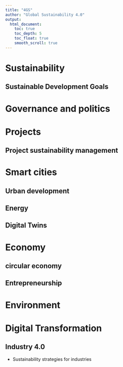 ```yaml
---
title: "4GS"
author: "Global Sustainability 4.0"
output:
  html_document:
    toc: true
    toc_depth: 5
    toc_float: true
    smooth_scroll: true
---
```


# Sustainability
## Sustainable Development Goals
# Governance and politics
# Projects
## Project sustainability management
# Smart cities
## Urban development
## Energy
## Digital Twins
# Economy
## circular economy
## Entrepreneurship
# Environment
# Digital Transformation
## Industry 4.0
- Sustainability strategies for industries
